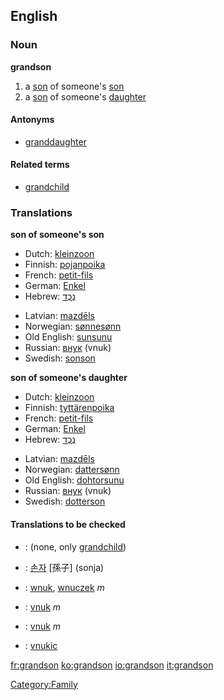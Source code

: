 ==English==

===Noun===
'''grandson'''
#a [[son]] of someone's [[son]]
#a [[son]] of someone's [[daughter]]

====Antonyms====
* [[granddaughter]]

====Related terms====
* [[grandchild]]

===Translations===
'''son of someone's son'''
{{top}}
*Dutch: [[kleinzoon]] {{m}}
*Finnish: [[pojanpoika]]
*French: [[petit-fils]] {{m}}
*German: [[Enkel]] {{m}}
*Hebrew: [[נֶכֶד]] {{m}}
{{mid}}
*Latvian: [[mazdēls]] {{m}}
*Norwegian: [[sønnesønn]]
*Old English: [[sunsunu]]
*Russian: [[внук]] (vnuk) {{m}}
*Swedish: [[sonson]] {{c}}
{{bottom}}

'''son of someone's daughter'''
{{top}}
*Dutch: [[kleinzoon]] {{m}}
*Finnish: [[tyttärenpoika]]
*French: [[petit-fils]] {{m}}
*German: [[Enkel]] {{m}}
*Hebrew: [[נֶכֶד]] {{m}}
{{mid}}
*Latvian: [[mazdēls]] {{m}}
*Norwegian: [[dattersønn]]
*Old English: [[dohtorsunu]]
*Russian: [[внук]] (vnuk) {{m}}
*Swedish: [[dotterson]] {{c}}
{{bottom}}

====Translations to be checked====
<!--Remove this section once all of the translations below have been moved into the tables above.-->
{{checktrans}}
*{{ttbc|Indonesian}}: (none, only [[grandchild]])
*{{ttbc|Korean}}: [[손자]] [孫子] (sonja)
*{{ttbc|Polish}}: [[wnuk]], [[wnuczek]] ''m''
*{{ttbc|Slovak}}: [[vnuk#Slovak|vnuk]] ''m''
*{{ttbc|Slovene}}: [[vnuk]] ''m''
*{{ttbc|Slovio}}: [[vnukic]]

[[Category:Family]]

[[fr:grandson]]
[[ko:grandson]]
[[io:grandson]]
[[it:grandson]]